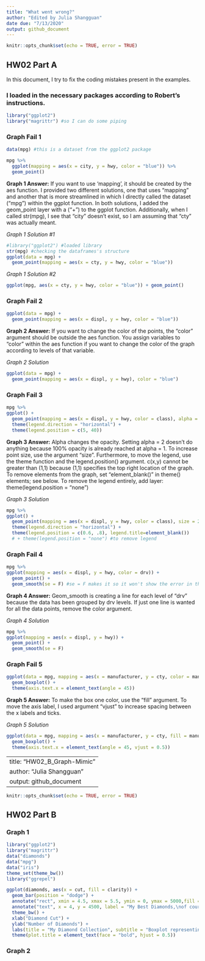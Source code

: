 ```yaml
---
title: "What went wrong?"
author: "Edited by Julia Shangguan"
date due: "7/13/2020"
output: github_document
---
```


```r
knitr::opts_chunk$set(echo = TRUE, error = TRUE)
```

## HW02 Part A

In this document, I try to fix the coding mistakes present in the examples.

### I loaded in the necessary packages according to Robert's instructions. 
```r
library("ggplot2")
library("magrittr") #so I can do some piping
```

### Graph Fail 1

```r
data(mpg) #this is a dataset from the ggplot2 package

mpg %>% 
  ggplot(mapping = aes(x = city, y = hwy, color = "blue")) %>% 
  geom_point()

```
**Graph 1 Answer:** If you want to use 'mapping', it should be created by the aes function. I provided two different solutions, one that uses "mapping" and another that is more streamlined in which I directly called the dataset ("mpg") within the ggplot function. In both solutions, I added the geom_point layer with a ("+") to the ggplot function. Additionally, when I called str(mpg), I see that "city" doesn't exist, so I am assuming that "cty" was actually meant. 

*Graph 1 Solution #1*

```r
#library("ggplot2") #loaded library 
str(mpg) #checking the dataframes's structure
ggplot(data = mpg) +
  geom_point(mapping = aes(x = cty, y = hwy, color = "blue")) 
```

*Graph 1 Solution #2*

```r
ggplot(mpg, aes(x = cty, y = hwy, color = "blue")) + geom_point()
```

### Graph Fail 2

```r
ggplot(data = mpg) + 
  geom_point(mapping = aes(x = displ, y = hwy, color = "blue"))

```

**Graph 2 Answer:** If you want to change the color of the points, the "color" argument should be outside the aes function. You assign variables to "color" within the aes function if you want to change the color of the graph according to levels of that variable. 

*Graph 2 Solution*

```r
ggplot(data = mpg) + 
  geom_point(mapping = aes(x = displ, y = hwy), color = "blue")

```

### Graph Fail 3

```r
mpg %>% 
ggplot() + 
  geom_point(mapping = aes(x = displ, y = hwy, color = class), alpha = 2) + 
  theme(legend.direction = "horizontal") + 
  theme(legend.position = c(5, 40))

```

**Graph 3 Answer:** Alpha changes the opacity. Setting alpha = 2 doesn't do anything because 100% opacity is already reached at alpha = 1. To increase point size, use the argument "size". Furthermore, to move the legend, use the theme function and the legend.position() argument. c(x,y) cannot be greater than (1,1) because (1,1) specifies the top right location of the graph. To remove elements from the graph, set "element_blank()" in theme() elements; see below. To remove the legend entirely, add layer: theme(legend.position = "none")

*Graph 3 Solution*

```r
mpg %>% 
ggplot() + 
  geom_point(mapping = aes(x = displ, y = hwy, color = class), size = 2) + 
  theme(legend.direction = "horizontal") + 
  theme(legend.position = c(0.6, .8), legend.title=element_blank()) 
  # + theme(legend.position = "none") #to remove legend
```

### Graph Fail 4

```r
mpg %>% 
ggplot(mapping = aes(x = displ, y = hwy, color = drv)) + 
  geom_point() + 
  geom_smooth(se = F) #se = F makes it so it won't show the error in the line of fit
```

**Graph 4 Answer:** Geom_smooth is creating a line for each level of "drv" because the data has been grouped by drv levels. If just one line is wanted for all the data points, remove the color argument. 

*Graph 4 Solution*

```r
mpg %>% 
ggplot(mapping = aes(x = displ, y = hwy)) + 
  geom_point() + 
  geom_smooth(se = F) 
```


### Graph Fail 5

```r
ggplot(data = mpg, mapping = aes(x = manufacturer, y = cty, color = manufacturer)) + 
  geom_boxplot() + 
  theme(axis.text.x = element_text(angle = 45))
```

**Graph 5 Answer:** To make the box one color, use the "fill" argument. To move the axis label, I used argument "vjust" to increase spacing between the x labels and ticks. 

*Graph 5 Solution*
```r
ggplot(data = mpg, mapping = aes(x = manufacturer, y = cty, fill = manufacturer)) + 
  geom_boxplot() + 
  theme(axis.text.x = element_text(angle = 45, vjust = 0.5))
```


---
title: "HW02_B_Graph-Mimic"
author: "Julia Shangguan"
output: github_document
---

```r
knitr::opts_chunk$set(echo = TRUE, error = TRUE)
```

## HW02 Part B

### Graph 1
```r
library("ggplot2")
library("magrittr") 
data("diamonds")
data("mpg")
data("iris")
theme_set(theme_bw()) 
library("ggrepel")

ggplot(diamonds, aes(x = cut, fill = clarity)) +
  geom_bar(position = "dodge") + 
  annotate("rect", xmin = 4.5, xmax = 5.5, ymin = 0, ymax = 5000,fill = "black", alpha = 0.2) +
  annotate("text", x = 4, y = 4500, label = "My Best Diamonds,\nof course") +
  theme_bw() +
  xlab("Diamond Cut") +
  ylab("Number of Diamonds") +
  labs(title = "My Diamond Collection", subtitle = "Boxplot representing the number of diamonds in my diamond collection by\ntype of cut quality and clarity of diamond") +
  theme(plot.title = element_text(face = "bold", hjust = 0.5)) 
```
### Graph 2